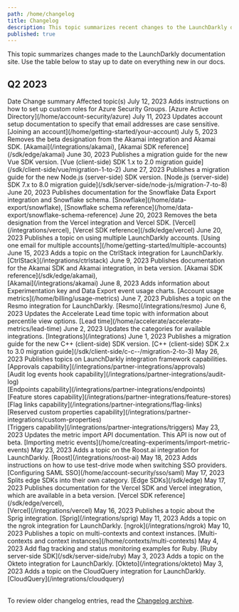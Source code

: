 ```yaml
---
path: /home/changelog
title: Changelog
description: This topic summarizes recent changes to the LaunchDarkly documentation.
published: true
---
```


This topic summarizes changes made to the LaunchDarkly documentation site. Use the table below to stay up to date on everything new in our docs.

## Q2 2023

<Table>
  <TableHeader>
    <TableHeadCell>Date</TableHeadCell>
    <TableHeadCell>Change summary</TableHeadCell>
    <TableHeadCell>Affected topic(s)</TableHeadCell>
  </TableHeader>
  <TableBody>
  <TableRow>
    <TableCell>July 12, 2023</TableCell>
    <TableCell>Adds instructions on how to set up custom roles for Azure Security Groups.</TableCell>
    <TableCell>[Azure Active Directory](/home/account-security/azure)</TableCell>
  </TableRow>
  <TableRow>
    <TableCell>July 11, 2023</TableCell>
    <TableCell>Updates account setup documentation to specify that email addresses are case sensitive.</TableCell>
    <TableCell>[Joining an account](/home/getting-started/your-account)</TableCell>
  </TableRow>
  <TableRow>
    <TableCell>July 5, 2023</TableCell>
    <TableCell>Removes the beta designation from the Akamai integration and Akamai SDK.</TableCell>
    <TableCell>[Akamai](/integrations/akamai), [Akamai SDK reference](/sdk/edge/akamai)</TableCell>
  </TableRow>
  <TableRow>
    <TableCell>June 30, 2023</TableCell>
    <TableCell>Publishes a migration guide for the new Vue SDK version.</TableCell>
    <TableCell>[Vue (client-side) SDK 1.x to 2.0 migration guide](/sdk/client-side/vue/migration-1-to-2)</TableCell>
  </TableRow>
  <TableRow>
    <TableCell>June 27, 2023</TableCell>
    <TableCell>Publishes a migration guide for the new Node.js (server-side) SDK version.</TableCell>
    <TableCell>[Node.js (server-side) SDK 7.x to 8.0 migration guide](/sdk/server-side/node-js/migration-7-to-8)</TableCell>
  </TableRow>
  <TableRow>
    <TableCell>June 20, 2023</TableCell>
    <TableCell>Publishes documentation for the Snowflake Data Export integration and Snowflake schema.</TableCell>
    <TableCell>[Snowflake](/home/data-export/snowflake), [Snowflake schema reference](/home/data-export/snowflake-schema-reference)</TableCell>
  </TableRow>
  <TableRow>
    <TableCell>June 20, 2023</TableCell>
    <TableCell>Removes the beta designation from the Vercel integration and Vercel SDK.</TableCell>
    <TableCell>[Vercel](/integrations/vercel), [Vercel SDK reference](/sdk/edge/vercel)</TableCell>
  </TableRow>
  <TableRow>
    <TableCell>June 20, 2023</TableCell>
    <TableCell>Publishes a topic on using multiple LaunchDarkly accounts.</TableCell>
    <TableCell>[Using one email for multiple accounts](/home/getting-started/multiple-accounts)</TableCell>
  </TableRow>
  <TableRow>
    <TableCell>June 15, 2023</TableCell>
    <TableCell>Adds a topic on the CtrlStack integration for LaunchDarkly.</TableCell>
    <TableCell>[CtrlStack](/integrations/ctrlstack)</TableCell>
  </TableRow>
  <TableRow>
    <TableCell>June 9, 2023</TableCell>
    <TableCell>Publishes documentation for the Akamai SDK and Akamai integration, in beta version.</TableCell>
    <TableCell>[Akamai SDK reference](/sdk/edge/akamai),<br/> [Akamai](/integrations/akamai)</TableCell>
  </TableRow>
  <TableRow>
    <TableCell>June 8, 2023</TableCell>
    <TableCell>Adds information about Experimentation key and Data Export event usage charts.</TableCell>
    <TableCell>[Account usage metrics](/home/billing/usage-metrics)</TableCell>
  </TableRow>
  <TableRow>
    <TableCell>June 7, 2023</TableCell>
    <TableCell>Publishes a topic on the Resmo integration for LaunchDarkly.</TableCell>
    <TableCell>[Resmo](/integrations/resmo)</TableCell>
  </TableRow>
  <TableRow>
    <TableCell>June 6, 2023</TableCell>
    <TableCell>Updates the Accelerate Lead time topic with information about percentile view options.</TableCell>
    <TableCell>[Lead time](/home/accelerate/accelerate-metrics/lead-time)</TableCell>
  </TableRow>
  <TableRow>
    <TableCell>June 2, 2023</TableCell>
    <TableCell>Updates the categories for available integrations.</TableCell>
    <TableCell>[Integrations](/integrations)</TableCell>
  </TableRow>
  <TableRow>
    <TableCell>June 1, 2023</TableCell>
    <TableCell>Publishes a migration guide for the new C++ (client-side) SDK version.</TableCell>
    <TableCell>[C++ (client-side) SDK 2.x to 3.0 migration guide](/sdk/client-side/c-c--/migration-2-to-3)</TableCell>
  </TableRow>
    <TableRow>
      <TableCell>May 26, 2023</TableCell>
      <TableCell>Publishes topics on LaunchDarkly integration framework capabilities.</TableCell>
      <TableCell>
        [Approvals capability](/integrations/partner-integrations/approvals)
        <br />
        [Audit log events hook capability](/integrations/partner-integrations/audit-log)
        <br />
        [Endpoints capability](/integrations/partner-integrations/endpoints)
        <br />
        [Feature stores capability](/integrations/partner-integrations/feature-stores)
        <br />
        [Flag links capability](/integrations/partner-integrations/flag-links)
        <br />
        [Reserved custom properties capability](/integrations/partner-integrations/custom-properties)
        <br />
        [Triggers capability](/integrations/partner-integrations/triggers)
      </TableCell>
    </TableRow>
    <TableRow>
      <TableCell>May 23, 2023</TableCell>
      <TableCell>Updates the metric import API documentation. This API is now out of beta.</TableCell>
      <TableCell>
        [Importing metric events](/home/creating-experiments/import-metric-events)
      </TableCell>
    </TableRow>
    <TableRow>
      <TableCell>May 23, 2023</TableCell>
      <TableCell>Adds a topic on the Roost.ai integration for LaunchDarkly.</TableCell>
      <TableCell>
        [Roost](/integrations/roost-ai)
      </TableCell>
    </TableRow>
    <TableRow>
      <TableCell>May 18, 2023</TableCell>
      <TableCell>Adds instructions on how to use test-drive mode when switching SSO providers.</TableCell>
      <TableCell>
        [Configuring SAML SSO](/home/account-security/sso/saml)
      </TableCell>
    </TableRow>
    <TableRow>
      <TableCell>May 17, 2023</TableCell>
      <TableCell>Splits edge SDKs into their own category.</TableCell>
      <TableCell>
        [Edge SDKs](/sdk/edge)
      </TableCell>
    </TableRow>
    <TableRow>
      <TableCell>May 17, 2023</TableCell>
      <TableCell>
        Publishes documentation for the Vercel SDK and Vercel integration, which are available in a beta version.
      </TableCell>
      <TableCell>
        [Vercel SDK reference](/sdk/edge/vercel),<br /> [Vercel](/integrations/vercel)
      </TableCell>
    </TableRow>
    <TableRow>
      <TableCell>May 16, 2023</TableCell>
      <TableCell>Publishes a topic about the Sprig integration.</TableCell>
      <TableCell>
        [Sprig](/integrations/sprig)
      </TableCell>
    </TableRow>
    <TableRow>
      <TableCell>May 11, 2023</TableCell>
      <TableCell>Adds a topic on the ngrok integration for LaunchDarkly.</TableCell>
      <TableCell>
        [ngrok](/integrations/ngrok)
      </TableCell>
    </TableRow>
    <TableRow>
      <TableCell>May 10, 2023</TableCell>
      <TableCell>Publishes a topic on multi-contexts and context instances.</TableCell>
      <TableCell>
        [Multi-contexts and context instances](/home/contexts/multi-contexts)
      </TableCell>
    </TableRow>
    <TableRow>
      <TableCell>May 4, 2023</TableCell>
      <TableCell>Add flag tracking and status monitoring examples for Ruby.</TableCell>
      <TableCell>
        [Ruby server-side SDK](/sdk/server-side/ruby)
      </TableCell>
    </TableRow>
    <TableRow>
      <TableCell>May 3, 2023</TableCell>
      <TableCell>Adds a topic on the Okteto integration for LaunchDarkly.</TableCell>
      <TableCell>
        [Okteto](/integrations/okteto)
      </TableCell>
    </TableRow>
    <TableRow>
      <TableCell>May 3, 2023</TableCell>
      <TableCell>Adds a topic on the CloudQuery integration for LaunchDarkly.</TableCell>
      <TableCell>
        [CloudQuery](/integrations/cloudquery)
      </TableCell>
    </TableRow>
  </TableBody>
</Table>

To review older changelog entries, read the [Changelog archive](/home/changelog/archive).
